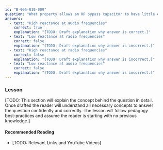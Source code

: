 ```yaml
---
id: "B-005-010-009"
question: "What property allows an RF bypass capacitor to have little effect on an audio circuit?"
answers:
  - text: "High reactance at audio frequencies"
    correct: true
    explanation: "[TODO: Draft explanation why answer is correct.]"
  - text: "Low reactance at radio frequencies"
    correct: false
    explanation: "[TODO: Draft explanation why answer is incorrect.]"
  - text: "High reactance at radio frequencies"
    correct: false
    explanation: "[TODO: Draft explanation why answer is incorrect.]"
  - text: "Low reactance at audio frequencies"
    correct: false
    explanation: "[TODO: Draft explanation why answer is incorrect.]"
---
```


### Lesson

[TODO: This section will explain the concept behind the question in detail. Once drafted the reader will understand all necessary concepts to answer the question confidently and correctly. The lesson will follow pedagogy best-practices and assume the reader is starting with no previous knowledge.]

#### Recommended Reading

- [TODO: Relevant Links and YouTube Videos]
